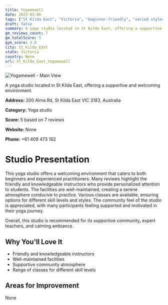 ```yaml
---
title: Yogamewell
date: 2025-03-08
tags: ["St Kilda East", "Victoria", "beginner-friendly", "varied styles", "welcoming atmosphere", "St Kilda East"]  
draft: false
summary: A yoga studio located in St Kilda East, offering a supportive and welcoming environment.
gm_reviews_count: 7
gm_totalScore: 5
gym_score: 3.0
city: St_Kilda_East
state: Victoria
country: None
url: St_Kilda_East_Yogamewell
---
```


<div className="aspect-[16/9] relative my-8">
  <img 
    src="https://streetviewpixels-pa.googleapis.com/v1/thumbnail?panoid=Nprq6xYlQGNT_yZdIj4Rdw&cb_client=search.gws-prod.gps&w=408&h=240&yaw=17.230871&pitch=0&thumbfov=100"
    alt="Yogamewell - Main View"
    className="object-cover absolute inset-0 w-full h-full rounded-lg"
  />
</div>

A yoga studio located in St Kilda East, offering a supportive and welcoming environment.

**Address:** 200 Alma Rd, St Kilda East VIC 3183, Australia

**Category:** Yoga studio

**Score:** 5 based on 7 reviews

**Website:** None

**Phone:** +61 409 473 162

# Studio Presentation

This yoga studio offers a welcoming environment that caters to both beginners and experienced practitioners. Many reviews highlight the friendly and knowledgeable instructors who provide personalized attention to students. The facilities are well-maintained, creating a serene atmosphere conducive to practice. Various classes are available, ensuring options for different skill levels and styles. The community feel of the studio is appreciated, with many participants feeling supported and motivated in their yoga journey.

Overall, this studio is recommended for its supportive community, expert teachers, and calming ambiance.

## Why You'll Love It

- Friendly and knowledgeable instructors
- Well-maintained facilities
- Supportive community atmosphere
- Range of classes for different skill levels

## Areas for Improvement

None

<div className="grid grid-cols-1 xl:grid-cols-2 gap-4 my-8">

</div>